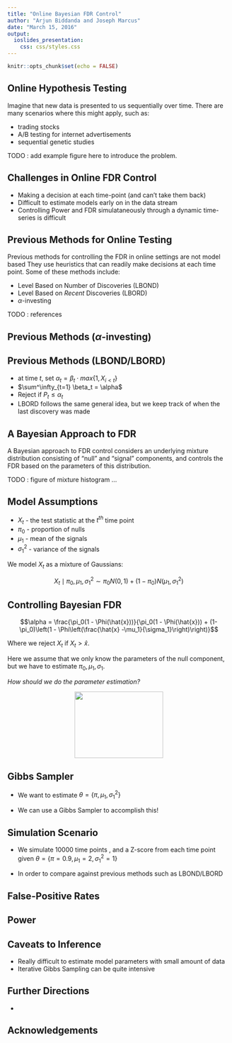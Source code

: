 ```yaml
---
title: "Online Bayesian FDR Control"
author: "Arjun Biddanda and Joseph Marcus"
date: "March 15, 2016"
output: 
  ioslides_presentation:
    css: css/styles.css
---
```


```r
knitr::opts_chunk$set(echo = FALSE)
```

## Online Hypothesis Testing

Imagine that new data is presented to us sequentially over time. There are many scenarios where this might apply, such as: 

- trading stocks
- A/B testing for internet advertisements
- sequential genetic studies

TODO : add example figure here to introduce the problem. 

## Challenges in Online FDR Control

- Making a decision at each time-point (and can't take them back)
- Difficult to estimate models early on in the data stream
- Controlling Power and FDR simulataneously through a dynamic time-series is difficult

## Previous Methods for Online Testing

Previous methods for controlling the FDR in online settings are not model based
They use heuristics that can readily make decisions at each time point. Some of these methods include:

- Level Based on Number of Discoveries (LBOND)
- Level Based on *Recent* Discoveries (LBORD)
- $\alpha$-investing 

TODO : references

## Previous Methods ($\alpha$-investing)


## Previous Methods (LBOND/LBORD)
- at time $t$,  set $\alpha_t = \beta_t \cdot max\{1, X_{i < t}\}$
- $\sum^\infty_{t=1} \beta_t = \alpha$
- Reject if $P_t \leq \alpha_t$
- LBORD follows the same general idea, but we keep track of when the last discovery was made


## A Bayesian Approach to FDR

A Bayesian approach to FDR control considers an underlying mixture distribution consisting of "null" and "signal" components, and controls the FDR based on the parameters of this distribution. 



TODO : figure of mixture histogram ...

## Model Assumptions

- $X_t$ - the test statistic at the $t^{th}$ time point
- $\pi_0$ - proportion of nulls
- $\mu_1$ - mean of the signals
- $\sigma^2_1$ - variance of the signals

We model $X_t$ as a mixture of Gaussians:

$$X_t \mid \pi_0, \mu_1, \sigma^2_1 \sim \pi_0 N(0,1) + (1 - \pi_0) N(\mu_1, \sigma^2_1)$$

## Controlling Bayesian FDR

$$\alpha = \frac{\pi_0(1 - \Phi(\hat{x}))}{\pi_0(1 - \Phi(\hat{x})) + (1-\pi_0)\left(1 - \Phi\left(\frac{\hat{x} -\mu_1}{\sigma_1}\right)\right)}$$

Where we reject $X_t$ if $X_t > \hat{x}$. 

Here we assume that we only know the parameters of the null component, but we have to estimate $\pi_0, \mu_1, \sigma_1$. 

*How should we do the parameter estimation?* 

<center>
  <img src="img/thinking.jpg" width="200" height="150" />
</center>

## Gibbs Sampler  

- We want to estimate $\theta = \{\pi, \mu_1, \sigma^2_1\}$

- We can use a Gibbs Sampler to accomplish this!

## Simulation Scenario

- We simulate 10000 time points , and a Z-score from each time point given $\theta = \{\pi = 0.9, \mu_1 = 2, \sigma^2_1 = 1\}$

- In order to compare against previous methods such as LBOND/LBORD


## False-Positive Rates


## Power


## Caveats to Inference 

- Really difficult to estimate model parameters with small amount of data
- Iterative Gibbs Sampling can be quite intensive

## Further Directions

- 

## Acknowledgements


